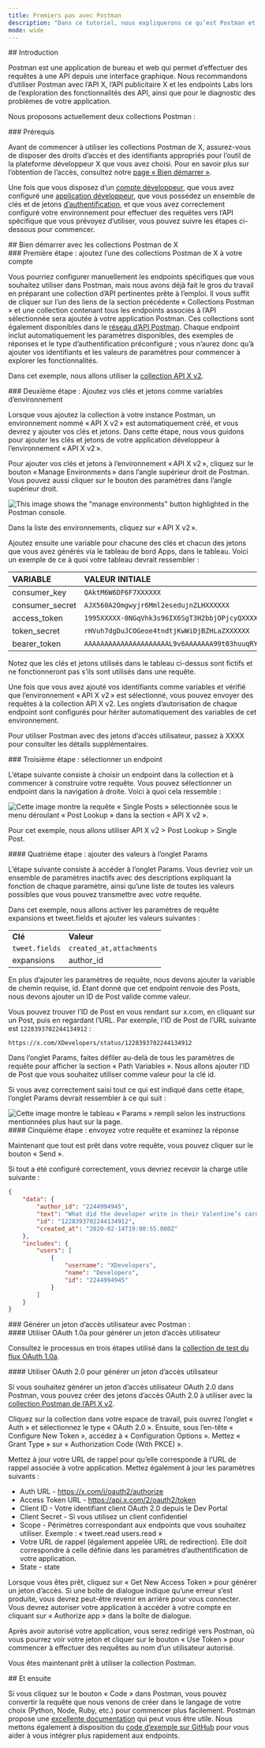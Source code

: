 ```yaml
---
title: Premiers pas avec Postman
description: "Dans ce tutoriel, nous expliquerons ce qu’est Postman et comment le configurer rapidement."
mode: wide
---
```


<div id="introduction">
  ## Introduction
</div>

Postman est une application de bureau et web qui permet d’effectuer des requêtes à une API depuis une interface graphique. Nous recommandons d’utiliser Postman avec l’API X, l’API publicitaire X et les endpoints Labs lors de l’exploration des fonctionnalités des API, ainsi que pour le diagnostic des problèmes de votre application.

Nous proposons actuellement deux collections Postman :

<CardGroup cols={2}>
  <Card title="Collection API X v2" icon="code" iconType="solid" href="https://app.getpostman.com/run-collection/9956214-784efcda-ed4c-4491-a4c0-a26470a67400" horizontal />

  <Card title="Collection API publicitaire X" icon="code" iconType="solid" href="https://app.getpostman.com/run-collection/1d12b9fc623b8e149f87" horizontal />
</CardGroup>

<div id="prerequisites">
  ### Prérequis
</div>

Avant de commencer à utiliser les collections Postman de X, assurez-vous de disposer des droits d’accès et des identifiants appropriés pour l’outil de la plateforme développeur X que vous avez choisi. Pour en savoir plus sur l’obtention de l’accès, consultez notre [page « Bien démarrer »](/fr/resources/platform-overview).

Une fois que vous disposez d’un [compte développeur](https://developer.x.com/en/portal/petition/essential/basic-info), que vous avez configuré une [application développeur](/fr/resources/fundamentals/developer-apps), que vous possédez un ensemble de clés et de jetons [d’authentification](/fr/resources/fundamentals/authentication), et que vous avez correctement configuré votre environnement pour effectuer des requêtes vers l’API spécifique que vous prévoyez d’utiliser, vous pouvez suivre les étapes ci-dessous pour commencer.
 

<div id="getting-started-with-xs-postman-collections">
  ## Bien démarrer avec les collections Postman de X
</div>

<div id="step-one-add-one-of-the-x-postman-collections-to-your-account">
  ### Première étape : ajoutez l’une des collections Postman de X à votre compte
</div>

Vous pourriez configurer manuellement les endpoints spécifiques que vous souhaitez utiliser dans Postman, mais nous avons déjà fait le gros du travail en préparant une collection d’API pertinentes prête à l’emploi. Il vous suffit de cliquer sur l’un des liens de la section précédente « Collections Postman » et une collection contenant tous les endpoints associés à l’API sélectionnée sera ajoutée à votre application Postman. Ces collections sont également disponibles dans le [réseau d’API Postman](https://explore.postman.com/). Chaque endpoint inclut automatiquement les paramètres disponibles, des exemples de réponses et le type d’authentification préconfiguré ; vous n’aurez donc qu’à ajouter vos identifiants et les valeurs de paramètres pour commencer à explorer les fonctionnalités.

Dans cet exemple, nous allons utiliser la [collection API X v2](https://app.getpostman.com/run-collection/9956214-784efcda-ed4c-4491-a4c0-a26470a67400). 
 

<div id="step-two-add-your-keys-and-tokens-as-environmental-variables">
  ### Deuxième étape : Ajoutez vos clés et jetons comme variables d’environnement
</div>

Lorsque vous ajoutez la collection à votre instance Postman, un environnement nommé « API X v2 » est automatiquement créé, et vous devrez y ajouter vos clés et jetons. Dans cette étape, nous vous guidons pour ajouter les clés et jetons de votre application développeur à l’environnement « API X v2 ». 

Pour ajouter vos clés et jetons à l’environnement « API X v2 », cliquez sur le bouton « Manage Environments » dans l’angle supérieur droit de Postman. Vous pouvez aussi cliquer sur le bouton des paramètres dans l’angle supérieur droit. 
 

<Frame>
  <img src="/images/using-postman-1.png.twimg.1920.png" alt="This image shows the &#x22;manage environments&#x22; button highlighted in the Postman console." />
</Frame>

Dans la liste des environnements, cliquez sur « API X v2 ». 

Ajoutez ensuite une variable pour chacune des clés et chacun des jetons que vous avez générés via le tableau de bord Apps, dans le tableau. Voici un exemple de ce à quoi votre tableau devrait ressembler :

| VARIABLE | VALEUR INITIALE | VALEUR ACTUELLE |
| :--- | :--- | :--- |
| consumer\_key | `QAktM6W6DF6F7XXXXXX` | `QAktM6W6DF6F7XXXXXX` |
| consumer\_secret | `AJX560A2Omgwyjr6Mml2esedujnZLHXXXXXX` | `AJX560A2Omgwyjr6Mml2esedujnZLHXXXXXX` |
| access\_token | `1995XXXXX-0NGqVhk3s96IX6SgT3H2bbjOPjcyQXXXXXXX` | `1995XXXXX-0NGqVhk3s96IX6SgT3H2bbjOPjcyQXXXXXXX` |
| token\_secret | `rHVuh7dgDuJCOGeoe4tndtjKwWiDjBZHLaZXXXXXX` | `rHVuh7dgDuJCOGeoe4tndtjKwWiDjBZHLaZXXXXXX` |
| bearer\_token | `AAAAAAAAAAAAAAAAAAAAAL9v6AAAAAAA99t03huuqRYg0mpYAAFRbPR3XXXXXXX` | `AAAAAAAAAAAAAAAAAAAAAL9v6AAAAAAA99t03huuqRYg0mpYAAFRbPR3XXXXXXX` |

Notez que les clés et jetons utilisés dans le tableau ci-dessus sont fictifs et ne fonctionneront pas s’ils sont utilisés dans une requête. 

Une fois que vous avez ajouté vos identifiants comme variables et vérifié que l’environnement « API X v2 » est sélectionné, vous pouvez envoyer des requêtes à la collection API X v2. Les onglets d’autorisation de chaque endpoint sont configurés pour hériter automatiquement des variables de cet environnement. 

Pour utiliser Postman avec des jetons d’accès utilisateur, passez à XXXX pour consulter les détails supplémentaires.

<div id="step-three-select-an-endpoint">
  ### Troisième étape : sélectionner un endpoint
</div>

L’étape suivante consiste à choisir un endpoint dans la collection et à commencer à construire votre requête. Vous pouvez sélectionner un endpoint dans la navigation à droite. Voici à quoi cela ressemble :

<Frame>
  <img src="/images/using-postman-2.png.twimg.1920.png" alt="Cette image montre la requête « Single Posts » sélectionnée sous le menu déroulant « Post Lookup » dans la section « API X v2 »." />
</Frame>

Pour cet exemple, nous allons utiliser API X v2 > Post Lookup > Single Post. 

<div id="step-four-add-values-to-the-params-tab">
  #### Quatrième étape : ajouter des valeurs à l’onglet Params
</div>

L’étape suivante consiste à accéder à l’onglet Params. Vous devriez voir un ensemble de paramètres inactifs avec des descriptions expliquant la fonction de chaque paramètre, ainsi qu’une liste de toutes les valeurs possibles que vous pouvez transmettre avec votre requête.

Dans cet exemple, nous allons activer les paramètres de requête expansions et tweet.fields et ajouter les valeurs suivantes :

|     |     |
| :--- | :--- |
| **Clé** | **Valeur** |
| `tweet.fields` | `created_at,attachments` |
| expansions | author\_id |

En plus d’ajouter les paramètres de requête, nous devons ajouter la variable de chemin requise, id. Étant donné que cet endpoint renvoie des Posts, nous devons ajouter un ID de Post valide comme valeur.

Vous pouvez trouver l’ID de Post en vous rendant sur x.com, en cliquant sur un Post, puis en regardant l’URL. Par exemple, l’ID de Post de l’URL suivante est `1228393702244134912` :

`https://x.com/XDevelopers/status/1228393702244134912`

Dans l’onglet Params, faites défiler au-delà de tous les paramètres de requête pour afficher la section « Path Variables ». Nous allons ajouter l’ID de Post que vous souhaitez utiliser comme valeur pour la clé id.

Si vous avez correctement saisi tout ce qui est indiqué dans cette étape, l’onglet Params devrait ressembler à ce qui suit :

<Frame>
  <img src="/images/using-postman-3.png.twimg.1920.png" alt="Cette image montre le tableau « Params » rempli selon les instructions mentionnées plus haut sur la page." />
</Frame>

<div id="step-five-send-your-request-and-review-your-response">
  #### Cinquième étape : envoyez votre requête et examinez la réponse
</div>

Maintenant que tout est prêt dans votre requête, vous pouvez cliquer sur le bouton « Send ».

Si tout a été configuré correctement, vous devriez recevoir la charge utile suivante :

```json
{
    "data": {
        "author_id": "2244994945",
        "text": "What did the developer write in their Valentine’s card?\n  \nwhile(true) {\n    I = Love(You);  \n}",
        "id": "1228393702244134912",
        "created_at": "2020-02-14T19:00:55.000Z"
    },
    "includes": {
        "users": [
            {
                "username": "XDevelopers",
                "name": "Developers",
                "id": "2244994945"
            }
        ]
    }
}
```

<div id="generating-a-user-access-token-with-postman">
  ### Générer un jeton d’accès utilisateur avec Postman :
</div>

<div id="using-oauth-10a-to-generate-a-user-access-token">
  #### Utiliser OAuth 1.0a pour générer un jeton d’accès utilisateur
</div>

Consultez le processus en trois étapes utilisé dans la [collection de test du flux OAuth 1.0a](https://www.postman.com/xapidevelopers/workspace/twitter-s-public-workspace/collection/9956214-784efcda-ed4c-4491-a4c0-a26470a67400?ctx=documentation).

<div id="using-oauth-20-to-generate-a-user-access-token">
  #### Utiliser OAuth 2.0 pour générer un jeton d’accès utilisateur
</div>

Si vous souhaitez générer un jeton d’accès utilisateur OAuth 2.0 dans Postman, vous pouvez créer des jetons d’accès OAuth 2.0 à utiliser avec la [collection Postman de l’API X v2](https://www.postman.com/xapidevelopers/workspace/twitter-s-public-workspace/collection/9956214-784efcda-ed4c-4491-a4c0-a26470a67400?ctx=documentation).

Cliquez sur la collection dans votre espace de travail, puis ouvrez l’onglet « Auth » et sélectionnez le type « OAuth 2.0 ». Ensuite, sous l’en-tête « Configure New Token », accédez à « Configuration Options ». Mettez « Grant Type » sur « Authorization Code (With PKCE) ».

Mettez à jour votre URL de rappel pour qu’elle corresponde à l’URL de rappel associée à votre application. Mettez également à jour les paramètres suivants :

- Auth URL - https://x.com/i/oauth2/authorize
- Access Token URL - https://api.x.com/2/oauth2/token
- Client ID - Votre identifiant client OAuth 2.0 depuis le Dev Portal
- Client Secret - Si vous utilisez un client confidentiel
- Scope - Périmètres correspondant aux endpoints que vous souhaitez utiliser. Exemple : « tweet.read users.read »
- Votre URL de rappel (également appelée URL de redirection). Elle doit correspondre à celle définie dans les paramètres d’authentification de votre application.
- State - state

Lorsque vous êtes prêt, cliquez sur « Get New Access Token » pour générer un jeton d’accès. Si une boîte de dialogue indique qu’une erreur s’est produite, vous devrez peut-être revenir en arrière pour vous connecter. Vous devrez autoriser votre application à accéder à votre compte en cliquant sur « Authorize app » dans la boîte de dialogue.

Après avoir autorisé votre application, vous serez redirigé vers Postman, où vous pourrez voir votre jeton et cliquer sur le bouton « Use Token » pour commencer à effectuer des requêtes au nom d’un utilisateur autorisé.

Vous êtes maintenant prêt à utiliser la collection Postman.

<div id="whats-next">
  ## Et ensuite
</div>

Si vous cliquez sur le bouton « Code » dans Postman, vous pouvez convertir la requête que nous venons de créer dans le langage de votre choix (Python, Node, Ruby, etc.) pour commencer plus facilement. Postman propose une [excellente documentation](https://learning.getpostman.com/) qui peut vous être utile. Nous mettons également à disposition du [code d’exemple sur GitHub](https://github.com/xdevplatform) pour vous aider à vous intégrer plus rapidement aux endpoints.